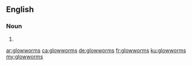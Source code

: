 ==English==

===Noun===
{{head|en|plural}}

# {{plural of|glowworm|lang=en|nocat=1}}

[[ar:glowworms]]
[[ca:glowworms]]
[[de:glowworms]]
[[fr:glowworms]]
[[ku:glowworms]]
[[my:glowworms]]